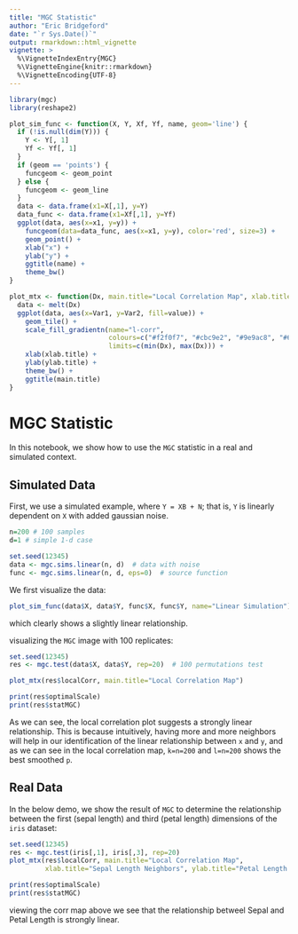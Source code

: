 ```yaml
---
title: "MGC Statistic"
author: "Eric Bridgeford"
date: "`r Sys.Date()`"
output: rmarkdown::html_vignette
vignette: >
  %\VignetteIndexEntry{MGC}
  %\VignetteEngine{knitr::rmarkdown}
  %\VignetteEncoding{UTF-8}
---
```


```r
library(mgc)
library(reshape2)

plot_sim_func <- function(X, Y, Xf, Yf, name, geom='line') {
  if (!is.null(dim(Y))) {
    Y <- Y[, 1]
    Yf <- Yf[, 1]
  }
  if (geom == 'points') {
    funcgeom <- geom_point
  } else {
    funcgeom <- geom_line
  }
  data <- data.frame(x1=X[,1], y=Y)
  data_func <- data.frame(x1=Xf[,1], y=Yf)
  ggplot(data, aes(x=x1, y=y)) +
    funcgeom(data=data_func, aes(x=x1, y=y), color='red', size=3) +
    geom_point() +
    xlab("x") +
    ylab("y") +
    ggtitle(name) +
    theme_bw()
}

plot_mtx <- function(Dx, main.title="Local Correlation Map", xlab.title="# X Neighbors", ylab.title="# Y Neighbors") {
  data <- melt(Dx)
  ggplot(data, aes(x=Var1, y=Var2, fill=value)) +
    geom_tile() +
    scale_fill_gradientn(name="l-corr",
                         colours=c("#f2f0f7", "#cbc9e2", "#9e9ac8", "#6a51a3"),
                         limits=c(min(Dx), max(Dx))) +
    xlab(xlab.title) +
    ylab(ylab.title) +
    theme_bw() +
    ggtitle(main.title)
}
```

# MGC Statistic

In this notebook, we show how to use the `MGC` statistic in a real and simulated context.

## Simulated Data

First, we use a simulated example, where `Y = XB + N`; that is, `Y` is linearly dependent on `X` with added gaussian noise.

```r
n=200 # 100 samples
d=1 # simple 1-d case

set.seed(12345)
data <- mgc.sims.linear(n, d)  # data with noise
func <- mgc.sims.linear(n, d, eps=0)  # source function
```

We first visualize the data:

```r
plot_sim_func(data$X, data$Y, func$X, func$Y, name="Linear Simulation")
```

which clearly shows a slightly linear relationship.

visualizing the `MGC` image with 100 replicates:

```r
set.seed(12345)
res <- mgc.test(data$X, data$Y, rep=20)  # 100 permutations test

plot_mtx(res$localCorr, main.title="Local Correlation Map")

print(res$optimalScale)
print(res$statMGC)
```

As we can see, the local correlation plot suggests a strongly linear relationship. This is because intuitively, having more and more neighbors will help in our identification of the linear relationship between `x` and `y`, and as we can see in the local correlation map, `k=n=200` and `l=n=200` shows the best smoothed `p`.


## Real Data


In the below demo, we show the result of `MGC` to determine the relationship between the first (sepal length) and third (petal length) dimensions of the `iris` dataset:

```r
set.seed(12345)
res <- mgc.test(iris[,1], iris[,3], rep=20)
plot_mtx(res$localCorr, main.title="Local Correlation Map",
         xlab.title="Sepal Length Neighbors", ylab.title="Petal Length Neighbors")

print(res$optimalScale)
print(res$statMGC)
```

viewing the corr map above we see that the relationship betweel Sepal and Petal Length is strongly linear.
